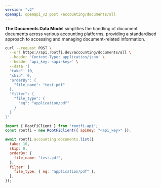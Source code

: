 ```yaml
---
version: "v2"
openapi: openapi_v2 post /accounting/documents/all
---
```


**The Documents Data Model** simplifies the handling of document documents across various accounting platforms, providing a standardised approach to accessing and managing document-related information.

<RequestExample>

```bash cURL
curl --request POST \
  --url https://api.rootfi.dev/accounting/documents/all \
  --header 'Content-Type: application/json' \
  --header 'api_key: <api-key>' \
  --data '{
  "take": 10,
  "skip": 0,
  "orderBy": {
    "file_name": "test.pdf"
  },
  "filter": {
    "file_type": {
      "eq": "application/pdf"
    }
  }
}'
```

```javascript NodeJS
import { RootFiClient } from "rootfi-api";
const rootfi = new RootFiClient({ apiKey: "<api_key>" });

await rootfi.accounting.documents.list({
  take: 10,
  skip: 0,
  orderBy: {
    file_name: "test.pdf",
  },
  filter: {
    file_type: { eq: "application/pdf" },
  },
});
```

</RequestExample>

